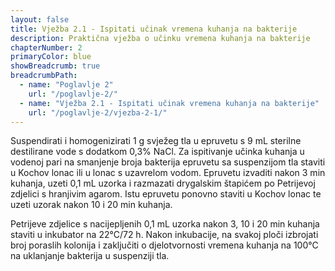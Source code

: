 ```yaml
---
layout: false
title: Vježba 2.1 - Ispitati učinak vremena kuhanja na bakterije
description: Praktična vježba o učinku vremena kuhanja na bakterije
chapterNumber: 2
primaryColor: blue
showBreadcrumb: true
breadcrumbPath:
  - name: "Poglavlje 2"
    url: "/poglavlje-2/"
  - name: "Vježba 2.1 - Ispitati učinak vremena kuhanja na bakterije"
    url: "/poglavlje-2/vjezba-2-1/"
---
```




Suspendirati i homogenizirati 1 g svježeg tla u epruvetu s 9 mL sterilne destilirane vode s dodatkom 0,3% NaCl. Za ispitivanje učinka kuhanja u vodenoj pari na smanjenje broja bakterija epruvetu sa suspenzijom tla staviti u Kochov lonac ili u lonac s uzavrelom vodom. Epruvetu izvaditi nakon 3 min kuhanja, uzeti 0,1 mL uzorka i razmazati drygalskim štapićem po Petrijevoj zdjelici s hranjivim agarom. Istu epruvetu ponovno staviti u Kochov lonac te uzeti uzorak nakon 10 i 20 min kuhanja.

Petrijeve zdjelice s nacijepljenih 0,1 mL uzorka nakon 3, 10 i 20 min kuhanja staviti u inkubator na 22°C/72 h. Nakon inkubacije, na svakoj ploči izbrojati broj poraslih kolonija i zaključiti o djelotvornosti vremena kuhanja na 100°C na uklanjanje bakterija u suspenziji tla.
